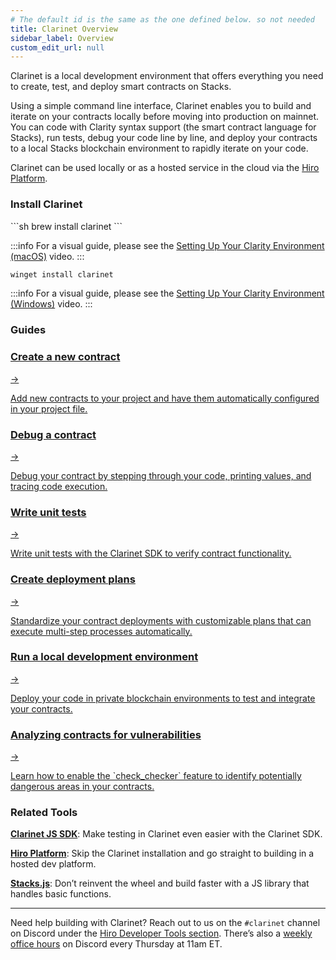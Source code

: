 ```yaml
---
# The default id is the same as the one defined below. so not needed
title: Clarinet Overview
sidebar_label: Overview
custom_edit_url: null
---
```



<p class="p-3 rounded-lg bg-neutral-100 text-neutral-500 dark:bg-neutral-800 dark:text-neutral-400">Clarinet is a local development environment that offers everything you need to create, test, and deploy smart contracts on Stacks.</p>

<div class="mb-10"></div>

Using a simple command line interface, Clarinet enables you to build and iterate on your contracts locally before moving into production on mainnet. You can code with Clarity syntax support (the smart contract language for Stacks), run tests, debug your code line by line, and deploy your contracts to a local Stacks blockchain environment to rapidly iterate on your code.

Clarinet can be used locally or as a hosted service in the cloud via the [Hiro Platform](https://docs.hiro.so/platform).

### Install Clarinet

<Tabs>
  <TabItem value="macOS" label="macOS">
  ```sh
  brew install clarinet
  ```

  :::info
  For a visual guide, please see the [Setting Up Your Clarity Environment (macOS)](https://www.youtube.com/watch?v=dpPopuvYU90) video.
  :::
  </TabItem>
  <TabItem value="Windows" label="Windows">
  ```sh
  winget install clarinet
  ```

  :::info
  For a visual guide, please see the [Setting Up Your Clarity Environment (Windows)](https://www.youtube.com/watch?v=r5LY1J5oACs) video.
  :::
  </TabItem>
</Tabs>

### Guides

<div class="subSections my-8">
  <a href="/clarinet/guides/how-to-create-new-project">
    <div class="subSectionTitle"><h3>Create a new contract</h3><span>→</span></div>
    <p>Add new contracts to your project and have them automatically configured in your project file.</p>
  </a>
  <a href="/clarinet/guides/how-to-debug-contract">
    <div class="subSectionTitle"><h3>Debug a contract</h3><span>→</span></div>
    <p>Debug your contract by stepping through your code, printing values, and tracing code execution.</p>
  </a>
</div>

<div class="subSections my-8">
  <a href="/clarinet/guides/test-contract-with-clarinet-sdk">
    <div class="subSectionTitle"><h3>Write unit tests</h3><span>→</span></div>
    <p>Write unit tests with the Clarinet SDK to verify contract functionality.</p>
  </a>
  <a href="/clarinet/guides/how-to-use-deployment-plans">
    <div class="subSectionTitle"><h3>Create deployment plans</h3><span>→</span></div>
    <p>Standardize your contract deployments with customizable plans that can execute multi-step processes automatically.</p>
  </a>
</div>

<div class="subSections my-8">
  <a href="/clarinet/guides/clarinet-integrate">
    <div class="subSectionTitle"><h3>Run a local development environment</h3><span>→</span></div>
    <p>Deploy your code in private blockchain environments to test and integrate your contracts.</p>
  </a>
  <a href="/clarinet/guides/analyze-with-check-checker">
    <div class="subSectionTitle"><h3>Analyzing contracts for vulnerabilities</h3><span>→</span></div>
    <p>Learn how to enable the `check_checker` feature to identify potentially dangerous areas in your contracts.</p>
  </a>
</div>

### Related Tools

**[Clarinet JS SDK](./guides/clarinet-js-sdk.md)**: Make testing in Clarinet even easier with the Clarinet SDK.

**[Hiro Platform](../platform/index.mdx)**: Skip the Clarinet installation and go straight to building in a hosted dev platform.

**[Stacks.js](../stacks.js/index.mdx)**: Don’t reinvent the wheel and build faster with a JS library that handles basic functions.

---

Need help building with Clarinet? Reach out to us on the `#clarinet` channel on Discord under the [Hiro Developer Tools section](https://stacks.chat/). There’s also a [weekly office hours](https://events.stacks.co/event/HD16484710) on Discord every Thursday at 11am ET.
